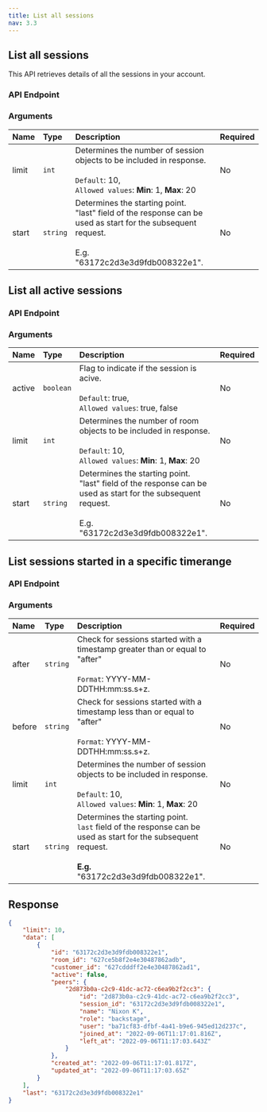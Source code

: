 ```yaml
---
title: List all sessions
nav: 3.3
---
```


## List all sessions

This API retrieves details of all the sessions in your account.

### API Endpoint

<GetRequest title="https://api.100ms.live/v2/sessions/" />

### Arguments

| Name        | Type     | Description                                                                                                                                             | Required |
| :---------- | :------- | :------------------------------------------------------------------------------------------------------------------------------------------------------ | :------- |
| limit <br/> | `int`    | Determines the number of session objects to be included in response. <br/><br/>`Default`: 10, <br/>`Allowed values`: **Min**: 1, **Max**: 20            | No       |
| start <br/> | `string` | Determines the starting point. <br/>"last" field of the response can be used as start for the subsequent request. <br/><br/>E.g. "63172c2d3e3d9fdb008322e1". | No       |

## List all active sessions

### API Endpoint

<GetRequest title="https://api.100ms.live/v2/sessions?active={false/true}" />

### Arguments

| Name         | Type      | Description                                                                                                                                             | Required |
| :----------- | :-------- | :------------------------------------------------------------------------------------------------------------------------------------------------------ | :------- |
| active <br/> | `boolean` | Flag to indicate if the session is acive. <br/><br/>`Default`: true, <br/>`Allowed values`: true, false                                                 | No       |
| limit <br/>  | `int`     | Determines the number of room objects to be included in response. <br/><br/>`Default`: 10, <br/>`Allowed values`: **Min**: 1, **Max**: 20               | No       |
| start <br/>  | `string`  | Determines the starting point. <br/>"last" field of the response can be used as start for the subsequent request. <br/><br/>E.g. "63172c2d3e3d9fdb008322e1". | No       |

## List sessions started in a specific timerange

### API Endpoint

<GetRequest title="https://api.100ms.live/v2/sessions?after=2022-01-01T01:00:00.000Z&before=2022-03-31T01:00:00.000Z" />

### Arguments

| Name         | Type     | Description                                                                                                                                                 | Required |
| :----------- | :------- | :---------------------------------------------------------------------------------------------------------------------------------------------------------- | :------- |
| after <br/>  | `string` | Check for sessions started with a timestamp greater than or equal to "after" <br/><br/>`Format`: YYYY-MM-DDTHH:mm:ss.s+z.                                   | No       |
| before <br/> | `string` | Check for sessions started with a timestamp less than or equal to "after" <br/><br/>`Format`: YYYY-MM-DDTHH:mm:ss.s+z.                                      | No       |
| limit <br/>  | `int`    | Determines the number of session objects to be included in response. <br/><br/>`Default`: 10, <br/>`Allowed values`: **Min**: 1, **Max**: 20                | No       |
| start <br/>  | `string` | Determines the starting point. <br/>`last` field of the response can be used as start for the subsequent request. <br/><br/>**E.g.** "63172c2d3e3d9fdb008322e1". | No       |

## Response

```json
{
    "limit": 10,
    "data": [
        {
            "id": "63172c2d3e3d9fdb008322e1",
            "room_id": "627ce5b8f2e4e30487862adb",
            "customer_id": "627cdddff2e4e30487862ad1",
            "active": false,
            "peers": {
                "2d873b0a-c2c9-41dc-ac72-c6ea9b2f2cc3": {
                    "id": "2d873b0a-c2c9-41dc-ac72-c6ea9b2f2cc3",
                    "session_id": "63172c2d3e3d9fdb008322e1",
                    "name": "Nixon K",
                    "role": "backstage",
                    "user": "ba71cf83-dfbf-4a41-b9e6-945ed12d237c",
                    "joined_at": "2022-09-06T11:17:01.816Z",
                    "left_at": "2022-09-06T11:17:03.643Z"
                }
            },
            "created_at": "2022-09-06T11:17:01.817Z",
            "updated_at": "2022-09-06T11:17:03.65Z"
        }
    ],
    "last": "63172c2d3e3d9fdb008322e1"
}
```
